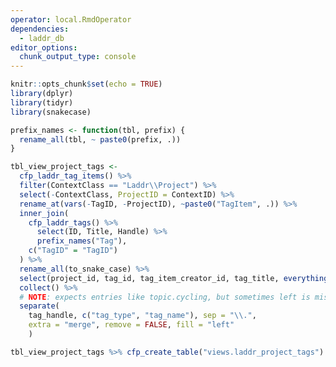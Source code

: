 ```yaml
---
operator: local.RmdOperator
dependencies:
  - laddr_db
editor_options: 
  chunk_output_type: console
---
```


```r
knitr::opts_chunk$set(echo = TRUE)
library(dplyr)
library(tidyr)
library(snakecase)
```


```r
prefix_names <- function(tbl, prefix) {
  rename_all(tbl, ~ paste0(prefix, .))
}

tbl_view_project_tags <-
  cfp_laddr_tag_items() %>%
  filter(ContextClass == "Laddr\\Project") %>%
  select(-ContextClass, ProjectID = ContextID) %>%
  rename_at(vars(-TagID, -ProjectID), ~paste0("TagItem", .)) %>%
  inner_join(
    cfp_laddr_tags() %>%
      select(ID, Title, Handle) %>%
      prefix_names("Tag"),
    c("TagID" = "TagID")
  ) %>%
  rename_all(to_snake_case) %>%
  select(project_id, tag_id, tag_item_creator_id, tag_title, everything()) %>%
  collect() %>%
  # NOTE: expects entries like topic.cycling, but sometimes left is missing
  separate(
    tag_handle, c("tag_type", "tag_name"), sep = "\\.",
    extra = "merge", remove = FALSE, fill = "left"
    )
```

```r
tbl_view_project_tags %>% cfp_create_table("views.laddr_project_tags")
```
